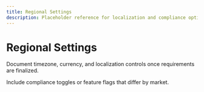 ```yaml
---
title: Regional Settings
description: Placeholder reference for localization and compliance options.
---
```


# Regional Settings

Document timezone, currency, and localization controls once requirements are finalized.

Include compliance toggles or feature flags that differ by market.
